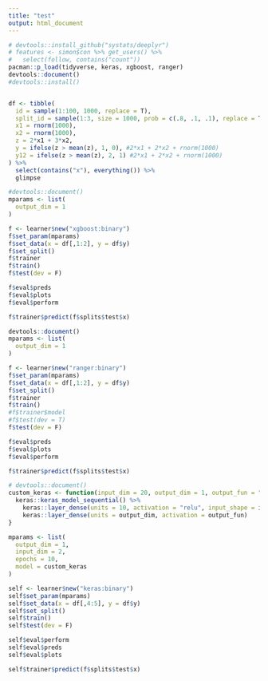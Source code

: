 ```yaml
---
title: "test"
output: html_document
---
```




```r
# devtools::install_github("systats/deeplyr")
# features <- simon$con %>% get_users() %>% 
#   select(follow, contains("count"))
pacman::p_load(tidyverse, keras, xgboost, ranger)
devtools::document()
#devtools::install()


df <- tibble(
  id = sample(1:100, 1000, replace = T),
  split_id = sample(1:3, size = 1000, prob = c(.8, .1, .1), replace = T),
  x1 = rnorm(1000),
  x2 = rnorm(1000),
  z = 2*x1 + 3*x2,
  y = ifelse(z > mean(z), 1, 0), #2*x1 + 2*x2 + rnorm(1000)
  y12 = ifelse(z > mean(z), 2, 1) #2*x1 + 2*x2 + rnorm(1000)
) %>% 
  select(contains("x"), everything()) %>%
  glimpse
```


```r
#devtools::document()
mparams <- list(
  output_dim = 1
)

f <- learner$new("xgboost:binary")
f$set_param(mparams)
f$set_data(x = df[,1:2], y = df$y)
f$set_split()
f$trainer
f$train()
f$test(dev = F)

f$eval$preds
f$eval$plots
f$eval$perform

f$trainer$predict(f$splits$test$x)
```


```r
devtools::document()
mparams <- list(
  output_dim = 1
)

f <- learner$new("ranger:binary")
f$set_param(mparams)
f$set_data(x = df[,1:2], y = df$y)
f$set_split()
f$trainer
f$train()
#f$trainer$model
#f$test(dev = T)
f$test(dev = F)

f$eval$preds
f$eval$plots
f$eval$perform

f$trainer$predict(f$splits$test$x)
```




```r
# devtools::document()
custom_keras <- function(input_dim = 20, output_dim = 1, output_fun = "sigmoid"){
  keras::keras_model_sequential() %>%
    keras::layer_dense(units = 10, activation = "relu", input_shape = input_dim) %>%
    keras::layer_dense(units = output_dim, activation = output_fun)
}

mparams <- list(
  output_dim = 1,
  input_dim = 2, 
  epochs = 10,
  model = custom_keras
)

self <- learner$new("keras:binary")
self$set_param(mparams)
self$set_data(x = df[,4:5], y = df$y)
self$set_split()
self$train()
self$test(dev = F)

self$eval$perform
self$eval$preds
self$eval$plots

self$trainer$predict(f$splits$test$x)
```

